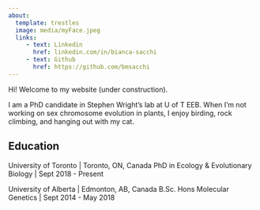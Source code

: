```yaml
---
about:
  template: trestles
  image: media/myFace.jpeg
  links:
     - text: Linkedin
       href: linkedin.com/in/bianca-sacchi
     - text: Github
       href: https://github.com/bmsacchi
---
```


Hi! Welcome to my website (under construction).

::: {#hero-heading}
I am a PhD candidate in Stephen Wright's lab at U of T EEB. When I'm not working on sex chromosome evolution in plants, I enjoy birding, rock climbing, and hanging out with my cat.

## Education

University of Toronto \| Toronto, ON, Canada 
PhD in Ecology & Evolutionary Biology \| Sept 2018 - Present

University of Alberta \| Edmonton, AB, Canada
B.Sc. Hons Molecular Genetics \| Sept 2014 - May 2018

:::
